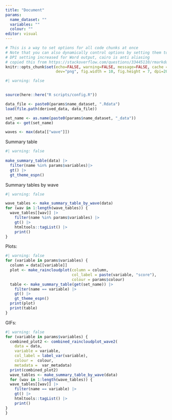 ```yaml
---
title: "Document"
params: 
  name_dataset: "" 
  variables: ""
  colour: "" 
editor: visual
---
```


```r
# This is a way to set options for all code chunks at once
# Note that you can also dynamically control options by setting them to a value
# DPI setting increased for Word output, cairo is anti aliasing
# copied this from https://stackoverflow.com/questions/33445110/rmarkdown-global-options-vs-opts-chunk we may want to change the figure options
knitr::opts_chunk$set(echo=FALSE, warning=FALSE, message=FALSE, cache = FALSE,
                      dev="png", fig.width = 10, fig.height = 7, dpi=200, dev.args=list(type="cairo"))
```

```r
#| warning: false 

  
source(here::here("R scripts/config.R")) 

data_file <- paste0(params$name_dataset, ".Rdata")
load(file.path(derived_data, data_file))

set_name <- as.name(paste0(params$name_dataset, "_data"))
data <- get(set_name)

waves <- max(data[["wave"]])
```

Summary table

```r
#| warning: false
  
make_summary_table(data) |> 
  filter(name %in% params$variables)|> 
  gt() |> 
  gt_theme_espn()
```

Summary tables by wave

```r
#| warning: false

wave_tables <- make_summary_table_by_wave(data)
for (wav in 1:length(wave_tables)) {
  wave_tables[[wav]] |> 
    filter(name %in% params$variables) |> 
    gt() |> 
    htmltools::tagList() |> 
    print()
}

```

Plots:

```r
#| warning: false
for (variable in params$variables) {
  column = data[[variable]]
  plot <- make_raincloudplot(column = column, 
                             col_label = paste(variable, "score"), 
                             colour = params$colour)
  table <- make_summary_table(get(set_name)) |> 
    filter(name == variable) |> 
    gt() |> 
    gt_theme_espn()
  print(plot)
  print(table)
}
```

GIFs:

```r
#| warning: false
for (variable in params$variables) {
  combined_plot2 <- combined_raincloudplot_wave2(
    data = data,
    variable = variable,
    col_label = label_var(variable), 
    colour =  colour,
    metadata =  var_metadata)
  print(combined_plot2)
  wave_tables <- make_summary_table_by_wave(data)
  for (wav in 1:length(wave_tables)) {
  wave_tables[[wav]] |> 
    filter(name == variable) |> 
    gt() |> 
    htmltools::tagList() |> 
    print()
}
}
```

